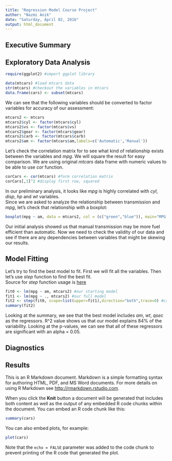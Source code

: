 ```yaml
---
title: "Regression Model Course Project"
author: "Nazmi Anik"
date: "Saturday, April 02, 2016"
output: html_document
---
```


## Executive Summary  


## Exploratory Data Analysis  

```r
require(ggplot2) #import ggplot library
```
``` r
data(mtcars) #load mtcars data
str(mtcars) #checkout the variables in mtcars
data.frame(cars) <- subset(mtcars)
```
We can see that the following variables should be converted to factor variables for accuracy of our assessment:  
```r
mtcars2 <- mtcars
mtcars2$cyl <- factor(mtcars$cyl)
mtcars2$vs <- factor(mtcars$vs)
mtcars2$gear <- factor(mtcars$gear)
mtcars2$carb <- factor(mtcars$carb)
mtcars2$am <- factor(mtcars$am,labels=c('Automatic','Manual'))
```
Let's check the correlation matrix for to see what kind of relationship exists between the variables and *mpg*. We will square the result for easy comparison. We are using original *mtcars* data frame with numeric values to be able to use *cor* function.   
```r
corCars <- cor(mtcars) #form correlation matrix
corCars[,1]^2 #display first row, squared
```
In our preliminary analysis, it looks like *mpg* is highly correlated with *cyl*, *disp*, *hp* and *wt* variables.  
Since we are asked to analyze the relationship between transmission and *mpg*, let's check that relationship with a boxplot:  
```r
boxplot(mpg ~ am, data = mtcars2, col = (c("green","blue")), main="MPG vs Transmission", ylab = "Miles Per Gallon", xlab = "Transmission Type")
```
Our initial analysis showed us that manual transmission may be more fuel efficient than automatic. Now we need to check the validity of our data and see if there are any dependencies between variables that might be skewing our results.  

## Model Fitting  

Let's try to find the best model to fit. First we will fit all the variables. Then let's use *step* function to find the best fit.  
Source for *step* function usage is [here](http://www.stat.columbia.edu/~martin/W2024/R10.pdf)
```r
fit0 <- lm(mpg ~ am, mtcars2) #our starting model
fit1 <- lm(mpg ~ ., mtcars2) #our full model
fit2 <- step(fit0, scope=list(upper=fit1),direction="both",trace=0) #create the best fit
summary(fit2)
```
Looking at the summary, we see that the best model includes *am*, *wt*, *qsec* as the regressors. R^2 value shows us that our
model explains 84% of the variability. Looking at the p-values, we can see that all of these regressors are significant with
an alpha = 0.05.

## Diagnostics  


## Results  
This is an R Markdown document. Markdown is a simple formatting syntax for authoring HTML, PDF, and MS Word documents. For more details on using R Markdown see <http://rmarkdown.rstudio.com>.

When you click the **Knit** button a document will be generated that includes both content as well as the output of any embedded R code chunks within the document. You can embed an R code chunk like this:

```r
summary(cars)
```

You can also embed plots, for example:

```r
plot(cars)
```

Note that the `echo = FALSE` parameter was added to the code chunk to prevent printing of the R code that generated the plot.
